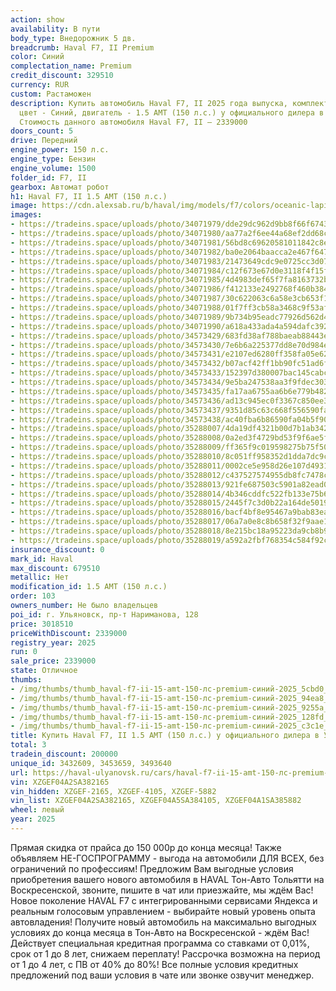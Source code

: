 ```yaml
---
action: show
availability: В пути
body_type: Внедорожник 5 дв.
breadcrumb: Haval F7, II Premium
color: Синий
complectation_name: Premium
credit_discount: 329510
currency: RUR
custom: Растаможен
description: Купить автомобиль Haval F7, II 2025 года выпуска, комплектация Premium,
  цвет - Синий, двигатель - 1.5 AMT (150 л.с.) у официального дилера в г. Ульяновск.
  Стоимость данного автомобиля Haval F7, II – 2339000
doors_count: 5
drive: Передний
engine_power: 150 л.с.
engine_type: Бензин
engine_volume: 1500
folder_id: F7, II
gearbox: Автомат робот
h1: Haval F7, II 1.5 AMT (150 л.с.)
image: https://cdn.alexsab.ru/b/haval/img/models/f7/colors/oceanic-lapis-lazuli.webp
images:
- https://tradeins.space/uploads/photo/34071979/dde29dc962d9bb8f66f674388835cbd0.JPG
- https://tradeins.space/uploads/photo/34071980/aa77a2f6ee44a68ef2dd68c9e2394ea8.JPG
- https://tradeins.space/uploads/photo/34071981/56bd8c69620581011842c8e10599255a.JPG
- https://tradeins.space/uploads/photo/34071982/ba0e2064baacca2e467f6475367128fd.JPG
- https://tradeins.space/uploads/photo/34071983/21473649cdc9e0725cc3d076e1cc3c1e.JPG
- https://tradeins.space/uploads/photo/34071984/c12f673e67d0e3118f4f15fdd4c3eb7c.JPG
- https://tradeins.space/uploads/photo/34071985/4d4983def65f7fa8163732b7e33020c9.JPG
- https://tradeins.space/uploads/photo/34071986/f412133e2492768f460b3846602ec3e9.JPG
- https://tradeins.space/uploads/photo/34071987/30c622063c6a58e3cb653f1bb3497bdc.JPG
- https://tradeins.space/uploads/photo/34071988/01f7ff3cb58a3468c9f53af71396cfc5.JPG
- https://tradeins.space/uploads/photo/34071989/9b734b95eadc77926d562d476a1799bd.JPG
- https://tradeins.space/uploads/photo/34071990/a618a433ada4a594dafc3920280d4b83.JPG
- https://tradeins.space/uploads/photo/34573429/683fd38af788baeab88443ee79f1948f.png
- https://tradeins.space/uploads/photo/34573430/7e6b6a225377dd8e70d984e976bf415b.JPG
- https://tradeins.space/uploads/photo/34573431/e2107ed6280ff358fa05e62632707b4c.JPG
- https://tradeins.space/uploads/photo/34573432/b07acf42ff1bb90fc51ad6f8bae193a1.JPG
- https://tradeins.space/uploads/photo/34573433/152397d380007bac145cabc49affa9a8.JPG
- https://tradeins.space/uploads/photo/34573434/9e5ba247538aa3f9fdec303e32ee7ff6.JPG
- https://tradeins.space/uploads/photo/34573435/fa17aa6755aa6b6e779b482ddc3ff2a3.JPG
- https://tradeins.space/uploads/photo/34573436/ad13c945ec0f3367c850ee30b1103467.JPG
- https://tradeins.space/uploads/photo/34573437/9351d85c63c668f556590fa5b34dda40.jpg
- https://tradeins.space/uploads/photo/34573438/ac40fba6b86590fa04b5f901a87020ae.jpg
- https://tradeins.space/uploads/photo/35288007/4da19df4321b00d7b1ab342a088557ca.png
- https://tradeins.space/uploads/photo/35288008/0a2ed3f4729bd53f9f6ae5f775e44002.JPG
- https://tradeins.space/uploads/photo/35288009/ff365f9c019598275b75f50cc14b0679.JPG
- https://tradeins.space/uploads/photo/35288010/8c051ff958352d1dda7dc9c1ccfbb477.JPG
- https://tradeins.space/uploads/photo/35288011/0002ce5e958d26e107d493152f307787.JPG
- https://tradeins.space/uploads/photo/35288012/c437527574955db8fc7478c552e94d7a.JPG
- https://tradeins.space/uploads/photo/35288013/921fe687503c5901a82ead05884db7cb.JPG
- https://tradeins.space/uploads/photo/35288014/4b346cddfc522fb133e75b635e5fd5dc.JPG
- https://tradeins.space/uploads/photo/35288015/2445f7c3d0b22a164de5019ce3e99482.JPG
- https://tradeins.space/uploads/photo/35288016/bacf4bf8e95467a9bab83ea3d74de3a3.JPG
- https://tradeins.space/uploads/photo/35288017/06a7a0e8c8b658f32f9aae19b97b4b57.JPG
- https://tradeins.space/uploads/photo/35288018/8e215bc18a95223da9cb8b913f8bbc38.JPG
- https://tradeins.space/uploads/photo/35288019/a592a2fbf768354c584f92cd4cacc63b.JPG
insurance_discount: 0
mark_id: Haval
max_discount: 679510
metallic: Нет
modification_id: 1.5 AMT (150 л.с.)
order: 103
owners_number: Не было владельцев
poi_id: г. Ульяновск, пр-т Нариманова, 128
price: 3018510
priceWithDiscount: 2339000
registry_year: 2025
run: 0
sale_price: 2339000
state: Отличное
thumbs:
- /img/thumbs/thumb_haval-f7-ii-15-amt-150-лс-premium-синий-2025_5cbd0_0.webp
- /img/thumbs/thumb_haval-f7-ii-15-amt-150-лс-premium-синий-2025_94ea8_1.webp
- /img/thumbs/thumb_haval-f7-ii-15-amt-150-лс-premium-синий-2025_9255a_2.webp
- /img/thumbs/thumb_haval-f7-ii-15-amt-150-лс-premium-синий-2025_128fd_3.webp
- /img/thumbs/thumb_haval-f7-ii-15-amt-150-лс-premium-синий-2025_c3c1e_4.webp
title: Купить Haval F7, II 1.5 AMT (150 л.с.) у официального дилера в Ульяновске
total: 3
tradein_discount: 200000
unique_id: 3432609, 3453659, 3493640
url: https://haval-ulyanovsk.ru/cars/haval-f7-ii-15-amt-150-лс-premium-синий-2025/
vin: XZGEF04A2SA382165
vin_hidden: XZGEF-2165, XZGEF-4105, XZGEF-5882
vin_list: XZGEF04A2SA382165, XZGEF04A5SA384105, XZGEF04A1SA385882
wheel: левый
year: 2025
---
```

<p>
 Прямая скидка от прайса до 150 000р до конца месяца! Также объявляем НЕ-ГОСПРОГРАММУ - выгода на автомобили ДЛЯ ВСЕХ, без ограничений по профессиям! Предложим Вам выгодные условия приобретения вашего нового автомобиля в HAVAL Тон-Авто Тольятти на Воскресенской, звоните, пишите в чат или приезжайте, мы ждём Вас! Новое поколение HAVAL F7 с интегрированными сервисами Яндекса и реальным голосовым управлением - выбирайте новый уровень опыта автовладения! Получите новый автомобиль на максимально выгодных условиях до конца месяца в Тон-Авто на Воскресенской - ждём Вас! Действует специальная кредитная программа со ставками от 0,01%, срок от 1 до 8 лет, снижаем переплату! Рассрочка возможна на период от 1 до 4 лет, с ПВ от 40% до 80%! Все полные условия кредитных предложений под ваши условия в чате или звонке озвучит менеджер.
</p>
<p>
</p>
<p>
</p>
